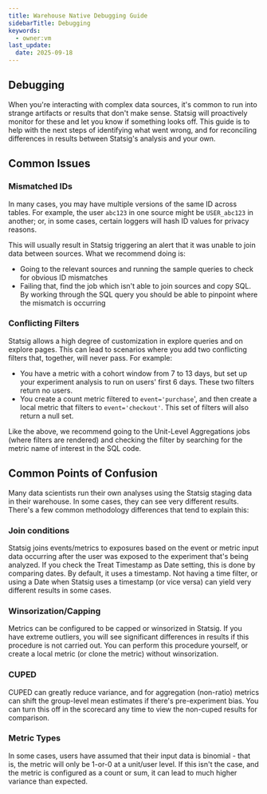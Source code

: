 ```yaml
---
title: Warehouse Native Debugging Guide
sidebarTitle: Debugging
keywords:
  - owner:vm
last_update:
  date: 2025-09-18
---
```


## Debugging

When you're interacting with complex data sources, it's common to run into strange artifacts or results that don't make sense. Statsig will proactively monitor for these and let you know if something looks off. This guide is to help with the next steps of identifying what went wrong, and for reconciling differences in results between Statsig's analysis and your own.

## Common Issues

### Mismatched IDs

In many cases, you may have multiple versions of the same ID across tables. For example, the user `abc123` in one source might be `USER_abc123` in another; or, in some cases, certain loggers will hash ID values for privacy reasons.

This will usually result in Statsig triggering an alert that it was unable to join data between sources. What we recommend doing is:

- Going to the relevant sources and running the sample queries to check for obvious ID mismatches
- Failing that, find the job which isn't able to join sources and copy SQL. By working through the SQL query you should be able to pinpoint where the mismatch is occurring

### Conflicting Filters

Statsig allows a high degree of customization in explore queries and on explore pages. This can lead to scenarios where you add two conflicting filters that, together, will never pass. For example:

- You have a metric with a cohort window from 7 to 13 days, but set up your experiment analysis to run on users' first 6 days. These two filters return no users.
- You create a count metric filtered to `event='purchase`', and then create a local metric that filters to `event='checkout'`. This set of filters will also return a null set.

Like the above, we recommend going to the Unit-Level Aggregations jobs (where filters are rendered) and checking the filter by searching for the metric name of interest in the SQL code.

## Common Points of Confusion

Many data scientists run their own analyses using the Statsig staging data in their warehouse. In some cases, they can see very different results. There's a few common methodology differences that tend to explain this:

### Join conditions

Statsig joins events/metrics to exposures based on the event or metric input data occurring after the user was exposed to the experiment that's being analyzed. If you check the Treat Timestamp as Date setting, this is done by comparing dates. By default, it uses a timestamp. Not having a time filter, or using a Date when Statsig uses a timestamp (or vice versa) can yield very different results in some cases.

### Winsorization/Capping

Metrics can be configured to be capped or winsorized in Statsig. If you have extreme outliers, you will see significant differences in results if this procedure is not carried out. You can perform this procedure yourself, or create a local metric (or clone the metric) without winsorization.

### CUPED

CUPED can greatly reduce variance, and for aggregation (non-ratio) metrics can shift the group-level mean estimates if there's pre-experiment bias. You can turn this off in the scorecard any time to view the non-cuped results for comparison.

### Metric Types

In some cases, users have assumed that their input data is binomial - that is, the metric will only be 1-or-0 at a unit/user level. If this isn't the case, and the metric is configured as a count or sum, it can lead to much higher variance than expected.
